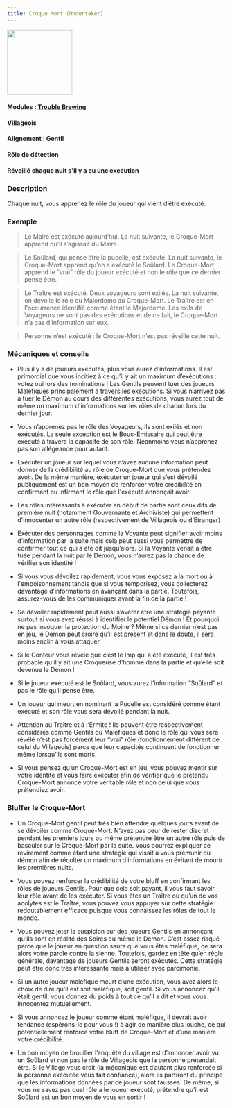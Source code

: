 ```yaml
---
title: Croque Mort (Undertaker)
---
```


<img src='/img/blood-on-the-clocktower/roles/croque-mort.png' height='150' />

#### Modules : [Trouble Brewing](../modules/trouble-brewing)
#### Villageois
#### Alignement : Gentil
#### Rôle de détection
#### Réveillé chaque nuit s'il y a eu une execution

### Description
Chaque nuit, vous apprenez le rôle du joueur qui vient d’être exécuté.

### Exemple 
> Le Maire est exécuté aujourd’hui. La nuit suivante, le Croque-Mort apprend qu’il s’agissait du Maire.

> Le Soûlard, qui pense être la pucelle, est exécuté. La nuit suivante, le Croque-Mort apprend qu’on a exécuté le Soûlard. Le Croque-Mort apprend le “vrai” rôle du joueur exécuté et non le rôle que ce dernier pense être.

> Le Traître est exécuté. Deux voyageurs sont exilés. La nuit suivante, on dévoile le rôle du Majordome au Croque-Mort. Le Traître est en l'occurrence identifié comme étant le Majordome. Les exils de Voyageurs ne sont pas des exécutions et de ce fait, le Croque-Mort n’a pas d’information sur eux.

> Personne n’est exécuté : le Croque-Mort n’est pas réveillé cette nuit.
 
### Mécaniques et conseils
- Plus il y a de joueurs exécutés, plus vous aurez d’informations. Il est primordial que vous incitiez à ce qu’il y ait un maximum d’exécutions : votez oui lors des nominations ! Les Gentils peuvent tuer des joueurs Maléfiques principalement à travers les exécutions. Si vous n’arrivez pas à tuer le Démon au cours des différentes exécutions, vous aurez tout de même un maximum d'informations sur les rôles de chacun lors du dernier jour.

- Vous n’apprenez pas le rôle des Voyageurs, ils sont exilés et non exécutés. La seule exception est le Bouc-Émissaire qui peut être exécuté à travers la capacité de son rôle. Néanmoins vous n’apprenez pas son allégeance pour autant.

- Exécuter un joueur sur lequel vous n’avez aucune information peut donner de la crédibilité au rôle de Croque-Mort que vous prétendez avoir. De la même manière, exécuter un joueur qui s’est dévoilé publiquement est un bon moyen de renforcer votre crédibilité en confirmant ou infirmant le rôle que l'exécuté annonçait avoir.

- Les rôles intéressants à exécuter en début de partie sont ceux dits de première nuit (notamment Gouvernante et Archiviste)  qui permettent d'innocenter un autre rôle (respectivement de Villageois ou d’Etranger)

- Exécuter des personnages comme la Voyante peut signifier avoir moins d’information par la suite mais cela peut aussi vous permettre de confirmer tout ce qui a été dit jusqu’alors. Si la Voyante venait à être tuée pendant la nuit par le Démon, vous n’aurez pas la chance de vérifier son identité !

- Si vous vous dévoilez rapidement, vous vous exposez  à la mort ou à l'empoisonnement tandis que si vous temporisez, vous collecterez davantage d’informations en avançant dans la partie. Toutefois, assurez-vous de les communiquer avant la fin de la partie !

- Se dévoiler rapidement peut aussi s’avérer être une stratégie payante surtout si vous avez réussi à identifier le potentiel Démon ! Et pourquoi ne pas invoquer la protection du Moine ? Même si ce dernier n’est pas en jeu, le Démon peut croire qu’il est présent et dans le doute, il sera moins enclin à vous attaquer.

- Si le Conteur vous révèle que c’est le Imp qui a été exécuté, il est très probable qu’il y ait une Croqueuse d’homme dans la partie et qu’elle soit devenue le Démon !

- Si le joueur exécuté est le Soûlard, vous aurez l’information “Soûlard” et pas le rôle qu’il pense être.

- Un joueur qui meurt en nominant la Pucelle est considéré comme étant exécuté et son rôle vous sera dévoilé pendant la nuit.

- Attention au Traître et à l’Ermite ! Ils peuvent être respectivement considérés comme Gentils ou Maléfiques et donc le rôle qui vous sera révélé n’est pas forcément leur “vrai” rôle (fonctionnement différent de celui du Villageois) parce que leur capacités continuent de fonctionner même lorsqu’ils sont morts.

- Si vous pensez qu’un Croque-Mort est en jeu, vous pouvez mentir sur votre identité et vous faire exécuter afin de vérifier que le prétendu Croque-Mort annonce votre véritable rôle et non celui que vous prétendiez avoir.

### Bluffer le Croque-Mort

- Un Croque-Mort gentil peut très bien attendre quelques jours avant de se dévoiler comme Croque-Mort. N’ayez pas peur de rester discret pendant les premiers jours ou même prétendre être un autre rôle puis de basculer sur le Croque-Mort par la suite. Vous pourrez expliquer ce revirement comme étant une stratégie qui visait à vous prémunir du démon afin de récolter un maximum d’informations en évitant de mourir les premières nuits.

- Vous pouvez renforcer la crédibilité de votre bluff en confirmant les rôles de joueurs Gentils. Pour que cela soit payant, il vous faut savoir leur rôle avant de les exécuter. Si vous êtes un Traître ou qu’un de vos acolytes est le Traître, vous pouvez vous appuyer sur cette stratégie redoutablement efficace puisque vous connaissez les rôles de tout le monde.

- Vous pouvez jeter la suspicion sur des joueurs Gentils en annonçant qu’ils sont en réalité des Sbires ou même le Démon. C’est assez risqué parce que le joueur en question saura que vous êtes maléfique, ce sera alors votre parole contre la sienne. Toutefois, gardez en tête qu’en règle générale, davantage de joueurs Gentils seront exécutés. Cette stratégie peut être donc très intéressante mais à utiliser avec parcimonie.

- Si un autre joueur maléfique meurt d’une exécution, vous avez alors le choix de dire qu’il est soit maléfique, soit gentil. Si vous annoncez qu’il était gentil, vous donnez du poids à tout ce qu’il a dit et vous vous innocentez mutuellement. 

- Si vous annoncez le joueur comme étant maléfique, il devrait avoir tendance (espérons-le pour vous !) à agir de manière plus louche, ce qui potentiellement renforce votre bluff de Croque-Mort et d’une manière votre crédibilité.

- Un bon moyen de brouiller l’enquête du village est d’annoncer avoir vu un Soûlard et non pas le rôle de Villageois que la personne prétendait être. Si le Village vous croit (la mécanique est d’autant plus renforcée si la personne exécutée vous fait confiance), alors ils partiront du principe que les informations données par ce joueur sont fausses. De même, si vous ne savez pas quel rôle a le joueur exécuté, prétendre qu’il est Soûlard est un bon moyen de vous en sortir !
